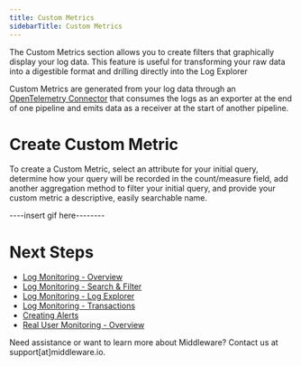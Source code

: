 ```yaml
---
title: Custom Metrics
sidebarTitle: Custom Metrics
---
```


The Custom Metrics section allows you to create filters that graphically display your log data. This feature is useful for transforming your raw data into a digestible format and drilling directly into the Log Explorer

Custom Metrics are generated from your log data through an [OpenTelemetry Connector](https://opentelemetry.io/docs/collector/configuration/#connectors) that consumes the logs as an exporter at the end of one pipeline and emits data as a receiver at the start of another pipeline.

# Create Custom Metric

To create a Custom Metric, select an attribute for your initial query, determine how your query will be recorded in the count/measure field, add another aggregation method to filter your initial query, and provide your custom metric a descriptive, easily searchable name.

----insert gif here--------

# Next Steps

- [Log Monitoring - Overview]()
- [Log Monitoring - Search & Filter]()
- [Log Monitoring - Log Explorer]()
- [Log Monitoring - Transactions]()
- [Creating Alerts]()
- [Real User Monitoring - Overview]()

<Note> Need assistance or want to learn more about Middleware? Contact us at support[at]middleware.io. </Note>